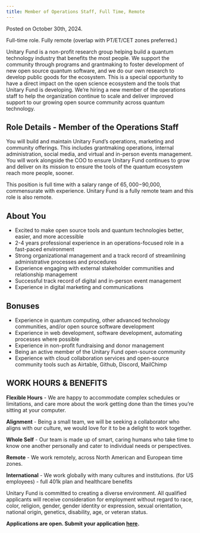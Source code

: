 ```yaml
---
title: Member of Operations Staff, Full Time, Remote
---
```

Posted on October 30th, 2024. 

Full-time role. Fully remote (overlap with PT/ET/CET zones preferred.)

Unitary Fund is a non-profit research group helping build a quantum technology industry that benefits the most people. We support the community through programs and grantmaking to foster development of new open source quantum software, and we do our own research to develop public goods for the ecosystem. 
This is a special opportunity to have a direct impact on the open science ecosystem and the tools that Unitary Fund is developing. We’re hiring a new member of the operations staff to help the organization continue to scale and deliver improved support to our growing open source community across quantum technology. 


## Role Details  - Member of the Operations Staff
You will build and maintain Unitary Fund’s operations, marketing and community offerings. This includes grantmaking operations, internal administration, social media, and virtual and in-person events management. 
You will work alongside the COO to ensure Unitary Fund continues to grow and deliver on its mission to ensure the tools of the quantum ecosystem reach more people, sooner. 

This position is full time with a salary range of $65,000-$90,000, commensurate with experience. Unitary Fund is a fully remote team and this role is also remote.

## About You
- Excited to make open source tools and quantum technologies better, easier, and more accessible
- 2-4 years professional experience in an operations-focused role in a fast-paced environment
- Strong organizational management and a track record of streamlining administrative processes and procedures
- Experience engaging with external stakeholder communities and relationship management
- Successful track record of digital and in-person event management
- Experience in digital marketing and communications

## Bonuses
- Experience in quantum computing, other advanced technology communities, and/or open source software development
- Experience in web development, software development, automating processes where possible
- Experience in non-profit fundraising and donor management
- Being an active member of the Unitary Fund open-source community
- Experience with cloud collaboration services and open-source community tools such as Airtable, Github, Discord, MailChimp


## WORK HOURS & BENEFITS
**Flexible Hours** - We are happy to accommodate complex schedules or limitations, and care more about the work getting done than the times you’re sitting at your computer.

**Alignment** - Being a small team, we will be seeking a collaborator who aligns with our culture, we would love for it to be a delight to work together.

**Whole Self** - Our team is made up of smart, caring humans who take time to know one another personally and cater to individual needs or perspectives.

**Remote** - We work remotely, across North American and European time zones.

**International** - We work globally with many cultures and institutions.
(for US employees) - full 401k plan and healthcare benefits

Unitary Fund is committed to creating a diverse environment. All qualified applicants will receive consideration for employment without regard to race, color, religion, gender, gender identity or expression, sexual orientation, national origin, genetics, disability, age, or veteran status.

**Applications are open. Submit your application [here](https://airtable.com/appbH8Vrpz5msbGRd/shrEAK3hid4l5Omq8).**
